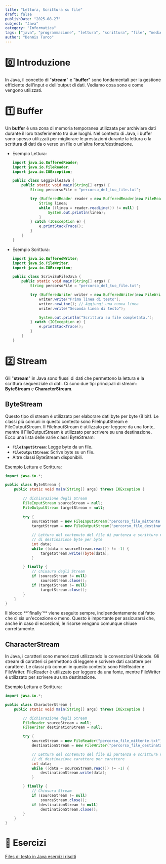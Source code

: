 ```yaml
---
title: "Lettura, Scrittura su file"
draft: false
publishDate: "2025-08-27"
subject: "Java"
category: "Informatica"
tags: ["java", "programmazione", "lettura", "scrittura", "file", "medio"]
author: "Dennis Turco"
---
```


# 0️⃣ **Introduzione**

In Java, il concetto di "**stream**" e "**buffer**" sono fondamentali per la gestione efficiente dell'input e dell'output di dati. Vediamo cosa sono e come vengono utilizzati.

# 1️⃣ **Buffer**

Un **buffer** è una zona di memoria temporanea utilizzata per archiviare dati durante il loro trasferimento tra due luoghi. Nel contesto di Java, i buffer sono spesso utilizzati per migliorare le prestazioni durante la lettura o la scrittura di dati da o verso un file o un'altra fonte/destinazione.

- Esempio Lettura:
    
    ```java
    import java.io.BufferedReader;
    import java.io.FileReader;
    import java.io.IOException;
    
    public class LeggiFileJava {
        public static void main(String[] args) {
            String percorsoFile = "percorso_del_tuo_file.txt";
    
            try (BufferedReader reader = new BufferedReader(new FileReader(percorsoFile))) {
                String linea;
                while ((linea = reader.readLine()) != null) {
                    System.out.println(linea);
                }
            } catch (IOException e) {
                e.printStackTrace();
            }
        }
    }
    ```
    
- Esempio Scrittura:
    
    ```java
    import java.io.BufferedWriter;
    import java.io.FileWriter;
    import java.io.IOException;
    
    public class ScriviSuFileJava {
        public static void main(String[] args) {
            String percorsoFile = "percorso_del_tuo_file.txt";
    
            try (BufferedWriter writer = new BufferedWriter(new FileWriter(percorsoFile))) {
                writer.write("Prima linea di testo");
                writer.newLine(); // Aggiungi una nuova linea
                writer.write("Seconda linea di testo");
    
                System.out.println("Scrittura su file completata.");
            } catch (IOException e) {
                e.printStackTrace();
            }
        }
    }
    ```
    

# 2️⃣ **Stream**

Gli "**stream**" in Java sono flussi di dati che permettono la lettura e la scrittura sequenziale di dati. Ci sono due tipi principali di stream: **ByteStream** e **CharacterStream**.

## **ByteStream**

Questo tipo di stream è utilizzato per elaborare dati byte per byte (8 bit). Le classi più comuni in questo contesto sono FileInputStream e FileOutputStream. Il FileInputStream è utilizzato per leggere da una fonte, mentre il FileOutputStream è utilizzato per scrivere su una destinazione. Ecco una lista delle varie classi ByteStream:

- **`FileInputStream`**: Legge byte da un file.
- **`FileOutputStream`**: Scrive byte su un file.
- Altre classi ByteStream disponibili.

Esempio Lettura e Scrittura:

```java
import java.io.*; 

public class ByteStream { 
    public static void main(String[] args) throws IOException { 
        
        // dichiarazione degli Stream
        FileInputStream sourceStream = null; 
        FileOutputStream targetStream = null; 
  
        try { 
            sourceStream = new FileInputStream("percorso_file_mittente.txt"); 
            targetStream = new FileOutputStream("percorso_file_destinatario.txt"); 

            // Lettura del contenuto del file di partenza e scrittura nel file 
            // di destinazione byte per byte
            int data; 
            while ((data = sourceStream.read()) != -1) {
                targetStream.write((byte)data);             
            }

        } finally { 
            // chiusura degli Stream
            if (sourceStream != null) 
                sourceStream.close(); 
            if (targetStream != null) 
                targetStream.close(); 
        } 
    } 
} 
```

<Aside variant="info">
Il blocco **`finally`** viene eseguito sempre, indipendentemente dal fatto che ci sia un'eccezione o meno. Questo è importante per assicurarsi che, anche in caso di eccezioni, le risorse vengano comunque chiuse correttamente.
</Aside>

## **CharacterStream**

In Java, i caratteri sono memorizzati utilizzando le convenzioni Unicode. Gli stream di caratteri ci permettono di leggere e scrivere dati carattere per carattere. Le classi più comuni in questo contesto sono FileReader e FileWriter. FileReader è utilizzato per leggere da una fonte, mentre FileWriter è utilizzato per scrivere su una destinazione.

Esempio Lettura e Scrittura:

```java
import java.io.*;

public class CharacterStream {
    public static void main(String[] args) throws IOException {

        // dichiarazione degli Stream
        FileReader sourceStream = null;
        FileWriter destinationStream = null;

        try {
            sourceStream = new FileReader("percorso_file_mittente.txt");
            destinationStream = new FileWriter("percorso_file_destinatario.txt");

            // Lettura del contenuto del file di partenza e scrittura nel file 
            // di destinazione carattere per carattere
            int data;
            while ((data = sourceStream.read()) != -1) {
                destinationStream.write(data);
            }

        } finally {
            // Chiusura Stream
            if (sourceStream != null)
                sourceStream.close();
            if (destinationStream != null)
                destinationStream.close();
        }
    }
}

```

# 📑 Esercizi

[Files di testo in Java esercizi risolti](https://www.edutecnica.it/informatica/streamx/streamx.htm)